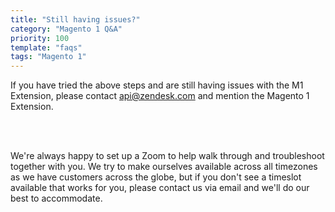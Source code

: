 ```yaml
---
title: "Still having issues?"
category: "Magento 1 Q&A"
priority: 100
template: "faqs"
tags: "Magento 1"
---
```


If you have tried the above steps and are still having issues with the M1 Extension, please contact <a href="mailto:api@zendesk.com?subject=Magento1%20Extension">api@zendesk.com</a> and mention the Magento 1 Extension.

<br/>
<br/>

We're always happy to set up a Zoom to help walk through and troubleshoot together with you. We try to make ourselves available across all timezones as we have customers across the globe, but if you don't see a timeslot available that works for you, please contact us via email and we'll do our best to accommodate.

<br/>
<br/>

<center>
<ScheduleButton title="Schedule a Support Session" />
</center>
